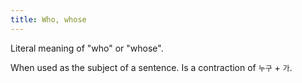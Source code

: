```yaml
---
title: Who, whose
---
```



<KoreanWord word="누구" />

Literal meaning of "who" or "whose".

<KoreanWord word="누가" />

When used as the subject of a sentence. Is a contraction of `누구` + `가`.
